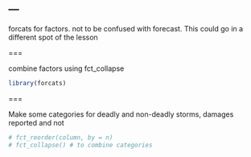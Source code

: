 ---
---

forcats for factors. not to be confused with forecast. This could go in a different spot of the lesson

===

combine factors using fct_collapse

```r
library(forcats)
```

===

Make some categories for deadly and non-deadly storms, damages reported and not

```r
# fct_reorder(column, by = n)
# fct_collapse() # to combine categories
```


